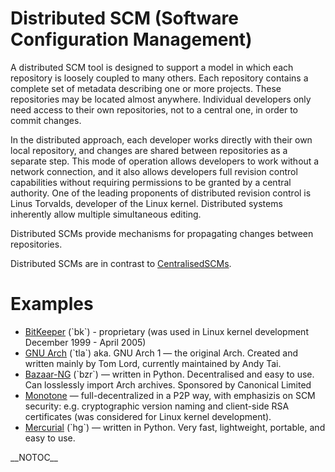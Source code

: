 = Distributed SCM (Software Configuration Management) =

A distributed SCM tool is designed to support a model in which each repository is loosely coupled to many others. Each repository contains a complete set of metadata describing one or more projects. These repositories may be located almost anywhere. Individual developers only need access to their own repositories, not to a central one, in order to commit changes.

In the distributed approach, each developer works directly with their own local repository, and changes are shared between repositories as a separate step. This mode of operation allows developers to work without a network connection, and it also allows developers full revision control capabilities without requiring permissions to be granted by a central authority. One of the leading proponents of distributed revision control is Linus Torvalds, developer of the Linux kernel. Distributed systems inherently allow multiple simultaneous editing.

Distributed SCMs provide mechanisms for propagating changes between repositories.

Distributed SCMs are in contrast to [[CentralisedSCM]]s.

= Examples =
* [http://www.bitkeeper.com/ BitKeeper] (`bk`) - proprietary (was used in Linux kernel development December 1999 - April 2005)
* [http://www.gnu.org/software/gnu-arch/ GNU Arch] (`tla`) aka. GNU Arch 1 — the original Arch. Created and written mainly by Tom Lord, currently maintained by Andy Tai.
* [http://www.bazaar-ng.org/ Bazaar-NG] (`bzr`) — written in Python. Decentralised and easy to use. Can losslessly import Arch archives. Sponsored by  Canonical Limited
* [http://www.venge.net/monotone/ Monotone] — full-decentralized in a P2P way, with emphasizis on SCM security: e.g. cryptographic version naming and client-side RSA certificates (was considered for Linux kernel development). 
* [http://www.selenic.com/mercurial/ Mercurial] (`hg`) — written in Python. Very fast, lightweight, portable, and easy to use.

__NOTOC__